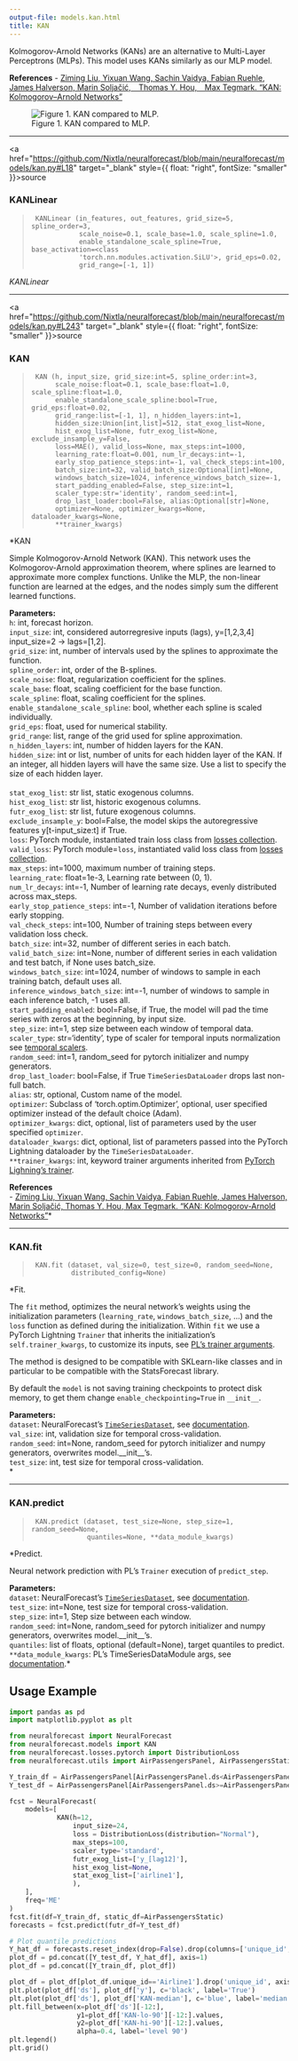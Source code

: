 ```yaml
---
output-file: models.kan.html
title: KAN
---
```



Kolmogorov-Arnold Networks (KANs) are an alternative to Multi-Layer
Perceptrons (MLPs). This model uses KANs similarly as our MLP model.

**References** - [Ziming Liu, Yixuan Wang, Sachin Vaidya, Fabian Ruehle,
James Halverson, Marin Soljačić, Thomas Y. Hou, Max Tegmark. “KAN:
Kolmogorov–Arnold Networks”](https://arxiv.org/html/2404.19756v1)

<figure>
<img src="imgs_models/kan.png" alt="Figure 1. KAN compared to MLP." />
<figcaption aria-hidden="true">Figure 1. KAN compared to
MLP.</figcaption>
</figure>

------------------------------------------------------------------------

<a
href="https://github.com/Nixtla/neuralforecast/blob/main/neuralforecast/models/kan.py#L18"
target="_blank" style={{ float: "right", fontSize: "smaller" }}>source</a>

### KANLinear

> ``` text
>  KANLinear (in_features, out_features, grid_size=5, spline_order=3,
>             scale_noise=0.1, scale_base=1.0, scale_spline=1.0,
>             enable_standalone_scale_spline=True, base_activation=<class
>             'torch.nn.modules.activation.SiLU'>, grid_eps=0.02,
>             grid_range=[-1, 1])
> ```

*KANLinear*

------------------------------------------------------------------------

<a
href="https://github.com/Nixtla/neuralforecast/blob/main/neuralforecast/models/kan.py#L243"
target="_blank" style={{ float: "right", fontSize: "smaller" }}>source</a>

### KAN

> ``` text
>  KAN (h, input_size, grid_size:int=5, spline_order:int=3,
>       scale_noise:float=0.1, scale_base:float=1.0, scale_spline:float=1.0,
>       enable_standalone_scale_spline:bool=True, grid_eps:float=0.02,
>       grid_range:list=[-1, 1], n_hidden_layers:int=1,
>       hidden_size:Union[int,list]=512, stat_exog_list=None,
>       hist_exog_list=None, futr_exog_list=None, exclude_insample_y=False,
>       loss=MAE(), valid_loss=None, max_steps:int=1000,
>       learning_rate:float=0.001, num_lr_decays:int=-1,
>       early_stop_patience_steps:int=-1, val_check_steps:int=100,
>       batch_size:int=32, valid_batch_size:Optional[int]=None,
>       windows_batch_size=1024, inference_windows_batch_size=-1,
>       start_padding_enabled=False, step_size:int=1,
>       scaler_type:str='identity', random_seed:int=1,
>       drop_last_loader:bool=False, alias:Optional[str]=None,
>       optimizer=None, optimizer_kwargs=None, dataloader_kwargs=None,
>       **trainer_kwargs)
> ```

\*KAN

Simple Kolmogorov-Arnold Network (KAN). This network uses the
Kolmogorov-Arnold approximation theorem, where splines are learned to
approximate more complex functions. Unlike the MLP, the non-linear
function are learned at the edges, and the nodes simply sum the
different learned functions.

**Parameters:**<br/> `h`: int, forecast horizon.<br/> `input_size`: int,
considered autorregresive inputs (lags), y=\[1,2,3,4\] input_size=2 -\>
lags=\[1,2\].<br/> `grid_size`: int, number of intervals used by the
splines to approximate the function.<br/> `spline_order`: int, order of
the B-splines.<br/> `scale_noise`: float, regularization coefficient for
the splines.<br/> `scale_base`: float, scaling coefficient for the base
function.<br/> `scale_spline`: float, scaling coefficient for the
splines.<br/> `enable_standalone_scale_spline`: bool, whether each spline
is scaled individually.<br/> `grid_eps`: float, used for numerical
stability.<br/> `grid_range`: list, range of the grid used for spline
approximation.<br/> `n_hidden_layers`: int, number of hidden layers for
the KAN.<br/> `hidden_size`: int or list, number of units for each hidden
layer of the KAN. If an integer, all hidden layers will have the same
size. Use a list to specify the size of each hidden layer.<br/>  
`stat_exog_list`: str list, static exogenous columns.<br/>
`hist_exog_list`: str list, historic exogenous columns.<br/>
`futr_exog_list`: str list, future exogenous columns.<br/>
`exclude_insample_y`: bool=False, the model skips the autoregressive
features y\[t-input_size:t\] if True.<br/> `loss`: PyTorch module,
instantiated train loss class from [losses
collection](https://nixtla.github.io/neuralforecast/losses.pytorch.html).<br/>
`valid_loss`: PyTorch module=`loss`, instantiated valid loss class from
[losses
collection](https://nixtla.github.io/neuralforecast/losses.pytorch.html).<br/>
`max_steps`: int=1000, maximum number of training steps.<br/>
`learning_rate`: float=1e-3, Learning rate between (0, 1).<br/>
`num_lr_decays`: int=-1, Number of learning rate decays, evenly
distributed across max_steps.<br/> `early_stop_patience_steps`: int=-1,
Number of validation iterations before early stopping.<br/>
`val_check_steps`: int=100, Number of training steps between every
validation loss check.<br/> `batch_size`: int=32, number of different
series in each batch.<br/> `valid_batch_size`: int=None, number of
different series in each validation and test batch, if None uses
batch_size.<br/> `windows_batch_size`: int=1024, number of windows to
sample in each training batch, default uses all.<br/>
`inference_windows_batch_size`: int=-1, number of windows to sample in
each inference batch, -1 uses all.<br/> `start_padding_enabled`:
bool=False, if True, the model will pad the time series with zeros at
the beginning, by input size.<br/> `step_size`: int=1, step size between
each window of temporal data.<br/> `scaler_type`: str=‘identity’, type of
scaler for temporal inputs normalization see [temporal
scalers](https://nixtla.github.io/neuralforecast/common.scalers.html).<br/>
`random_seed`: int=1, random_seed for pytorch initializer and numpy
generators.<br/> `drop_last_loader`: bool=False, if True
`TimeSeriesDataLoader` drops last non-full batch.<br/> `alias`: str,
optional, Custom name of the model.<br/> `optimizer`: Subclass of
‘torch.optim.Optimizer’, optional, user specified optimizer instead of
the default choice (Adam).<br/> `optimizer_kwargs`: dict, optional, list
of parameters used by the user specified `optimizer`.<br/>
`dataloader_kwargs`: dict, optional, list of parameters passed into the
PyTorch Lightning dataloader by the `TimeSeriesDataLoader`. <br/>
`**trainer_kwargs`: int, keyword trainer arguments inherited from
[PyTorch Lighning’s
trainer](https://pytorch-lightning.readthedocs.io/en/stable/api/pytorch_lightning.trainer.trainer.Trainer.html?highlight=trainer).<br/>

**References**<br/> - [Ziming Liu, Yixuan Wang, Sachin Vaidya, Fabian
Ruehle, James Halverson, Marin Soljačić, Thomas Y. Hou, Max Tegmark.
“KAN: Kolmogorov-Arnold Networks”](https://arxiv.org/abs/2404.19756)\*

------------------------------------------------------------------------

### KAN.fit

> ``` text
>  KAN.fit (dataset, val_size=0, test_size=0, random_seed=None,
>           distributed_config=None)
> ```

\*Fit.

The `fit` method, optimizes the neural network’s weights using the
initialization parameters (`learning_rate`, `windows_batch_size`, …) and
the `loss` function as defined during the initialization. Within `fit`
we use a PyTorch Lightning `Trainer` that inherits the initialization’s
`self.trainer_kwargs`, to customize its inputs, see [PL’s trainer
arguments](https://pytorch-lightning.readthedocs.io/en/stable/api/pytorch_lightning.trainer.trainer.Trainer.html?highlight=trainer).

The method is designed to be compatible with SKLearn-like classes and in
particular to be compatible with the StatsForecast library.

By default the `model` is not saving training checkpoints to protect
disk memory, to get them change `enable_checkpointing=True` in
`__init__`.

**Parameters:**<br/> `dataset`: NeuralForecast’s
[`TimeSeriesDataset`](https://nixtlaverse.nixtla.io/neuralforecast/tsdataset.html#timeseriesdataset),
see
[documentation](https://nixtla.github.io/neuralforecast/tsdataset.html).<br/>
`val_size`: int, validation size for temporal cross-validation.<br/>
`random_seed`: int=None, random_seed for pytorch initializer and numpy
generators, overwrites model.\_\_init\_\_’s.<br/> `test_size`: int, test
size for temporal cross-validation.<br/>\*

------------------------------------------------------------------------

### KAN.predict

> ``` text
>  KAN.predict (dataset, test_size=None, step_size=1, random_seed=None,
>               quantiles=None, **data_module_kwargs)
> ```

\*Predict.

Neural network prediction with PL’s `Trainer` execution of
`predict_step`.

**Parameters:**<br/> `dataset`: NeuralForecast’s
[`TimeSeriesDataset`](https://nixtlaverse.nixtla.io/neuralforecast/tsdataset.html#timeseriesdataset),
see
[documentation](https://nixtla.github.io/neuralforecast/tsdataset.html).<br/>
`test_size`: int=None, test size for temporal cross-validation.<br/>
`step_size`: int=1, Step size between each window.<br/> `random_seed`:
int=None, random_seed for pytorch initializer and numpy generators,
overwrites model.\_\_init\_\_’s.<br/> `quantiles`: list of floats,
optional (default=None), target quantiles to predict. <br/>
`**data_module_kwargs`: PL’s TimeSeriesDataModule args, see
[documentation](https://pytorch-lightning.readthedocs.io/en/1.6.1/extensions/datamodules.html#using-a-datamodule).\*

## Usage Example

```python
import pandas as pd
import matplotlib.pyplot as plt

from neuralforecast import NeuralForecast
from neuralforecast.models import KAN
from neuralforecast.losses.pytorch import DistributionLoss
from neuralforecast.utils import AirPassengersPanel, AirPassengersStatic

Y_train_df = AirPassengersPanel[AirPassengersPanel.ds<AirPassengersPanel['ds'].values[-12]] # 132 train
Y_test_df = AirPassengersPanel[AirPassengersPanel.ds>=AirPassengersPanel['ds'].values[-12]].reset_index(drop=True) # 12 test

fcst = NeuralForecast(
    models=[
            KAN(h=12,
                input_size=24,
                loss = DistributionLoss(distribution="Normal"),
                max_steps=100,
                scaler_type='standard',
                futr_exog_list=['y_[lag12]'],
                hist_exog_list=None,
                stat_exog_list=['airline1'],
                ),     
    ],
    freq='ME'
)
fcst.fit(df=Y_train_df, static_df=AirPassengersStatic)
forecasts = fcst.predict(futr_df=Y_test_df)

# Plot quantile predictions
Y_hat_df = forecasts.reset_index(drop=False).drop(columns=['unique_id','ds'])
plot_df = pd.concat([Y_test_df, Y_hat_df], axis=1)
plot_df = pd.concat([Y_train_df, plot_df])

plot_df = plot_df[plot_df.unique_id=='Airline1'].drop('unique_id', axis=1)
plt.plot(plot_df['ds'], plot_df['y'], c='black', label='True')
plt.plot(plot_df['ds'], plot_df['KAN-median'], c='blue', label='median')
plt.fill_between(x=plot_df['ds'][-12:], 
                 y1=plot_df['KAN-lo-90'][-12:].values,
                 y2=plot_df['KAN-hi-90'][-12:].values,
                 alpha=0.4, label='level 90')
plt.legend()
plt.grid()
```

